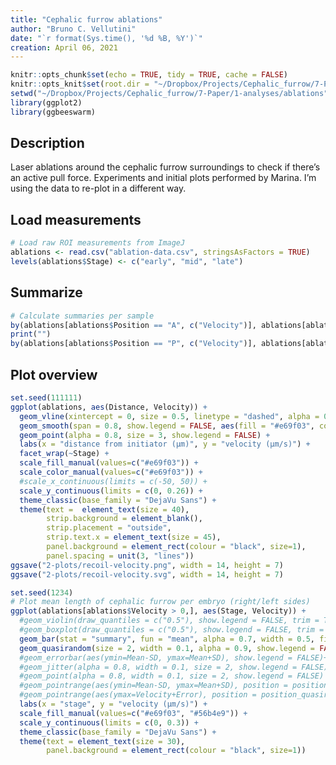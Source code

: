 ```yaml
---
title: "Cephalic furrow ablations"
author: "Bruno C. Vellutini"
date: "`r format(Sys.time(), '%d %B, %Y')`"
creation: April 06, 2021
---
```

  
```r
knitr::opts_chunk$set(echo = TRUE, tidy = TRUE, cache = FALSE)
knitr::opts_knit$set(root.dir = "~/Dropbox/Projects/Cephalic_furrow/7-Paper/1-analyses/ablations")
setwd("~/Dropbox/Projects/Cephalic_furrow/7-Paper/1-analyses/ablations")
library(ggplot2)
library(ggbeeswarm)
```

## Description

Laser ablations around the cephalic furrow surroundings to check if there's an
active pull force. Experiments and initial plots performed by Marina. I'm using
the data to re-plot in a different way.

## Load measurements

```r
# Load raw ROI measurements from ImageJ
ablations <- read.csv("ablation-data.csv", stringsAsFactors = TRUE)
levels(ablations$Stage) <- c("early", "mid", "late")
```

## Summarize

```r
# Calculate summaries per sample
by(ablations[ablations$Position == "A", c("Velocity")], ablations[ablations$Position == "A",]$Stage, summary)
print("")
by(ablations[ablations$Position == "P", c("Velocity")], ablations[ablations$Position == "P",]$Stage, summary)
```

## Plot overview

```r
set.seed(111111)
ggplot(ablations, aes(Distance, Velocity)) +
  geom_vline(xintercept = 0, size = 0.5, linetype = "dashed", alpha = 0.5, colour = "black") +
  geom_smooth(span = 0.8, show.legend = FALSE, aes(fill = "#e69f03", colour = "#e69f03")) +
  geom_point(alpha = 0.8, size = 3, show.legend = FALSE) +
  labs(x = "distance from initiator (µm)", y = "velocity (µm/s)") +
  facet_wrap(~Stage) +
  scale_fill_manual(values=c("#e69f03")) +
  scale_color_manual(values=c("#e69f03")) +
  #scale_x_continuous(limits = c(-50, 50)) +
  scale_y_continuous(limits = c(0, 0.26)) +
  theme_classic(base_family = "DejaVu Sans") +
  theme(text =  element_text(size = 40),
        strip.background = element_blank(),
        strip.placement = "outside",
        strip.text.x = element_text(size = 45),
        panel.background = element_rect(colour = "black", size=1),
        panel.spacing = unit(3, "lines"))
ggsave("2-plots/recoil-velocity.png", width = 14, height = 7)
ggsave("2-plots/recoil-velocity.svg", width = 14, height = 7)
```

```r
set.seed(1234)
# Plot mean length of cephalic furrow per embryo (right/left sides)
ggplot(ablations[ablations$Velocity > 0,], aes(Stage, Velocity)) +
  #geom_violin(draw_quantiles = c("0.5"), show.legend = FALSE, trim = TRUE, alpha = 0.7, fill = "#e69f03", scale = "area", adjust = 2) +
  #geom_boxplot(draw_quantiles = c("0.5"), show.legend = FALSE, trim = TRUE, alpha = 0.7, fill = "#e69f03", scale = "area", adjust = 2) +
  geom_bar(stat = "summary", fun = "mean", alpha = 0.7, width = 0.5, fill = "#e69f03", show.legend = FALSE) +
  geom_quasirandom(size = 2, width = 0.1, alpha = 0.9, show.legend = FALSE) +
  #geom_errorbar(aes(ymin=Mean-SD, ymax=Mean+SD), show.legend = FALSE)+
  #geom_jitter(alpha = 0.8, width = 0.1, size = 2, show.legend = FALSE) +
  #geom_point(alpha = 0.8, width = 0.1, size = 2, show.legend = FALSE) +
  #geom_pointrange(aes(ymin=Mean-SD, ymax=Mean+SD), position = position_jitterdodge(jitter.width = 0.3), show.legend = FALSE)+
  #geom_pointrange(aes(ymax=Velocity+Error), position = position_quasirandom(width = 0.15, bandwidth = 0.1), show.legend = FALSE) +
  labs(x = "stage", y = "velocity (µm/s)") +
  scale_fill_manual(values=c("#e69f03", "#56b4e9")) +
  scale_y_continuous(limits = c(0, 0.3)) +
  theme_classic(base_family = "DejaVu Sans") +
  theme(text = element_text(size = 30),
        panel.background = element_rect(colour = "black", size=1))
```

